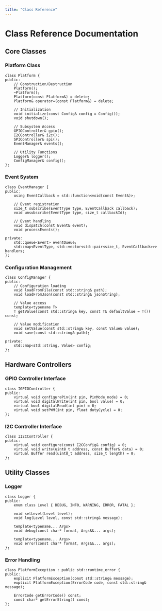 ```yaml
---
title: "Class Reference"
---
```


# Class Reference Documentation

## Core Classes

### Platform Class

    class Platform {
    public:
        // Construction/Destruction
        Platform();
        ~Platform();
        Platform(const Platform&) = delete;
        Platform& operator=(const Platform&) = delete;
        
        // Initialization
        void initialize(const Config& config = Config());
        void shutdown();
        
        // Subsystem Access
        GPIOController& gpio();
        I2CController& i2c();
        SPIController& spi();
        EventManager& events();
        
        // Utility Functions
        Logger& logger();
        ConfigManager& config();
    };

### Event System

    class EventManager {
    public:
        using EventCallback = std::function<void(const Event&)>;
        
        // Event registration
        size_t subscribe(EventType type, EventCallback callback);
        void unsubscribe(EventType type, size_t callbackId);
        
        // Event handling
        void dispatch(const Event& event);
        void processEvents();
        
    private:
        std::queue<Event> eventQueue;
        std::map<EventType, std::vector<std::pair<size_t, EventCallback>>> handlers;
    };

### Configuration Management

    class ConfigManager {
    public:
        // Configuration loading
        void loadFromFile(const std::string& path);
        void loadFromJson(const std::string& jsonString);
        
        // Value access
        template<typename T>
        T getValue(const std::string& key, const T& defaultValue = T()) const;
        
        // Value modification
        void setValue(const std::string& key, const Value& value);
        void save(const std::string& path);
        
    private:
        std::map<std::string, Value> config;
    };

## Hardware Controllers

### GPIO Controller Interface

    class IGPIOController {
    public:
        virtual void configurePin(int pin, PinMode mode) = 0;
        virtual void digitalWrite(int pin, bool value) = 0;
        virtual bool digitalRead(int pin) = 0;
        virtual void setPWM(int pin, float dutyCycle) = 0;
    };

### I2C Controller Interface

    class II2CController {
    public:
        virtual void configure(const I2CConfig& config) = 0;
        virtual void write(uint8_t address, const Buffer& data) = 0;
        virtual Buffer read(uint8_t address, size_t length) = 0;
    };

## Utility Classes

### Logger

    class Logger {
    public:
        enum class Level { DEBUG, INFO, WARNING, ERROR, FATAL };
        
        void setLevel(Level level);
        void log(Level level, const std::string& message);
        
        template<typename... Args>
        void debug(const char* format, Args&&... args);
        
        template<typename... Args>
        void error(const char* format, Args&&... args);
    };

### Error Handling

    class PlatformException : public std::runtime_error {
    public:
        explicit PlatformException(const std::string& message);
        explicit PlatformException(ErrorCode code, const std::string& message);
        
        ErrorCode getErrorCode() const;
        const char* getErrorString() const;
    };
